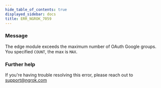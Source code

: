 ```yaml
---
hide_table_of_contents: true
displayed_sidebar: docs
title: ERR_NGROK_7059
---
```




### Message

The edge module exceeds the maximum number of OAuth Google groups. You specified `COUNT`, the max is `MAX`.

<ErrorDetails error="err_ngrok_7059" />

### Further help

If you're having trouble resolving this error, please reach out to [support@ngrok.com](mailto:support@ngrok.com?subject=Help%20with%20ERR_NGROK_7059)
